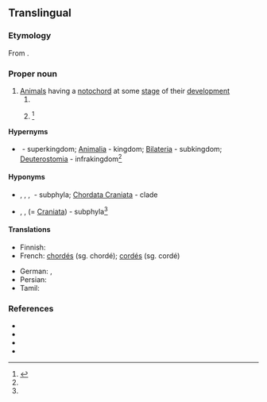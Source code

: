 ==Translingual==

===Etymology===
From {{der|mul|la|chorda||cord, string}}.

===Proper noun===
{{taxoninfl}}

# [[animal|Animal]]s having a [[notochord]] at some [[stage]] of their [[development]]
## {{taxon|phylum|superphylum|Deuterostomia}}
## {{taxon|phylum|infrakingdom|Deuterostomia}}<ref name="Ruggiero">{{R:Ruggiero}}</ref>

====Hypernyms====
* {{sense|phylum in infrakingdom}} {{l|mul|Eukaryota}}&nbsp;- superkingdom; [[Animalia]]&nbsp;- kingdom; [[Bilateria]]&nbsp;- subkingdom; [[Deuterostomia]]&nbsp;- infrakingdom<ref name=Ruggiero />

====Hyponyms====
* {{sense|phylum}} {{l|mul|Cephalochordata}}, {{l|mul|Myxini}}, {{l|mul|Urochordata}}, {{l|mul|Vertebrata}}&nbsp;- subphyla; [[Chordata Craniata]]&nbsp;- clade
* {{sense|phylum in infrakingdom}} {{l|mul|Cephalochordata}}, {{l|mul|Urochordata}}, {{l|mul|Vertebrata}} (= [[Craniata]])&nbsp;- subphyla<ref name=Ruggiero />

====Translations====
{{trans-top|a taxonomic phylum, within superphylum Deuterostomia}}
* Finnish: {{t|fi|selkäjänteiset}}
* French: [[chordés]] {{g|m-p}} (sg. chordé); [[cordés]] {{g|m-p}} (sg. cordé)
{{trans-mid}}
* German: {{t+|de|Chordatiere|f-p}}, {{t+|de|Chordata|n-p}}
* Persian: {{t|fa|طنابداران|tr=tanābdārān}}
* Tamil: {{t|ta|முதுகுநாணிகள்|tr=mutukunaanikal|sc=Taml}}
{{trans-bottom}}

===References===
* {{pedia}}
* {{specieslite}}
* {{comcatlite}}
* {{R:TOL}}
<references/>